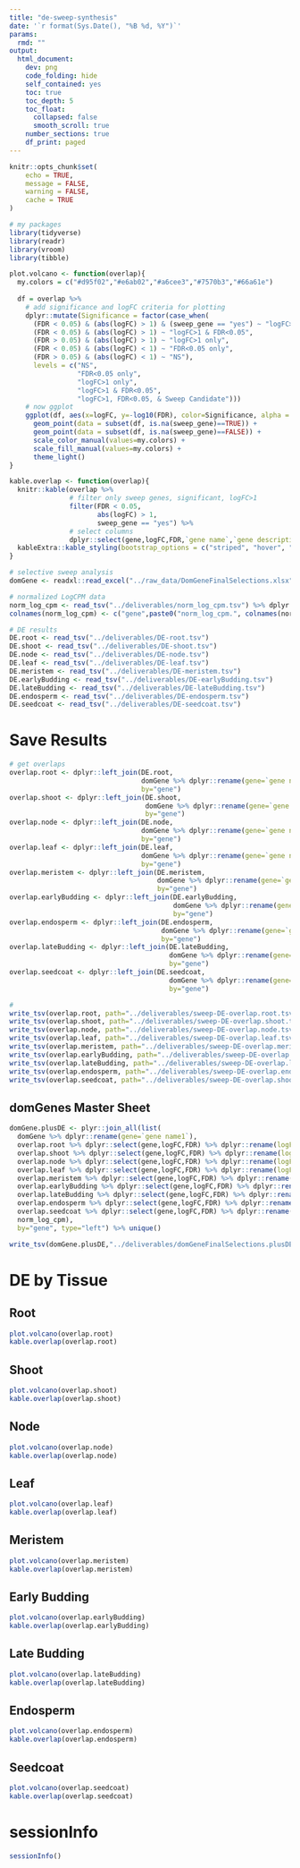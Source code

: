 ```yaml
---
title: "de-sweep-synthesis"
date: '`r format(Sys.Date(), "%B %d, %Y")`'
params:
  rmd: ""
output:
  html_document:
    dev: png
    code_folding: hide
    self_contained: yes
    toc: true
    toc_depth: 5
    toc_float:
      collapsed: false
      smooth_scroll: true
    number_sections: true
    df_print: paged
---
```

```r
knitr::opts_chunk$set(
	echo = TRUE,
	message = FALSE,
	warning = FALSE,
	cache = TRUE
)
```

```r
# my packages
library(tidyverse)
library(readr)
library(vroom)
library(tibble)
```

```r
plot.volcano <- function(overlap){
  my.colors = c("#d95f02","#e6ab02","#a6cee3","#7570b3","#66a61e")
  
  df = overlap %>% 
    # add significance and logFC criteria for plotting
    dplyr::mutate(Significance = factor(case_when(
      (FDR < 0.05) & (abs(logFC) > 1) & (sweep_gene == "yes") ~ "logFC>1, FDR<0.05, & Sweep Candidate",
      (FDR < 0.05) & (abs(logFC) > 1) ~ "logFC>1 & FDR<0.05",
      (FDR > 0.05) & (abs(logFC) > 1) ~ "logFC>1 only",
      (FDR < 0.05) & (abs(logFC) < 1) ~ "FDR<0.05 only",
      (FDR > 0.05) & (abs(logFC) < 1) ~ "NS"),
      levels = c("NS",
                 "FDR<0.05 only",
                 "logFC>1 only",
                 "logFC>1 & FDR<0.05",
                 "logFC>1, FDR<0.05, & Sweep Candidate")))
    # now ggplot
    ggplot(df, aes(x=logFC, y=-log10(FDR), color=Significance, alpha = 0.7)) +
      geom_point(data = subset(df, is.na(sweep_gene)==TRUE)) +
      geom_point(data = subset(df, is.na(sweep_gene)==FALSE)) +
      scale_color_manual(values=my.colors) +
      scale_fill_manual(values=my.colors) +
      theme_light()
}

kable.overlap <- function(overlap){
  knitr::kable(overlap %>% 
               # filter only sweep genes, significant, logFC>1
               filter(FDR < 0.05,
                      abs(logFC) > 1,
                      sweep_gene == "yes") %>% 
               # select columns 
               dplyr::select(gene,logFC,FDR,`gene name`,`gene description`)) %>%
  kableExtra::kable_styling(bootstrap_options = c("striped", "hover", "condensed", "responsive"))
}
```


```r
# selective sweep analysis
domGene <- readxl::read_excel("../raw_data/DomGeneFinalSelections.xlsx")

# normalized LogCPM data
norm_log_cpm <- read_tsv("../deliverables/norm_log_cpm.tsv") %>% dplyr::mutate(gene=gsub("gene:","",gene))
colnames(norm_log_cpm) <- c("gene",paste0("norm_log_cpm.", colnames(norm_log_cpm)[2:ncol(norm_log_cpm)]))

# DE results
DE.root <- read_tsv("../deliverables/DE-root.tsv")
DE.shoot <- read_tsv("../deliverables/DE-shoot.tsv")
DE.node <- read_tsv("../deliverables/DE-node.tsv")
DE.leaf <- read_tsv("../deliverables/DE-leaf.tsv")
DE.meristem <- read_tsv("../deliverables/DE-meristem.tsv")
DE.earlyBudding <- read_tsv("../deliverables/DE-earlyBudding.tsv")
DE.lateBudding <- read_tsv("../deliverables/DE-lateBudding.tsv")
DE.endosperm <- read_tsv("../deliverables/DE-endosperm.tsv")
DE.seedcoat <- read_tsv("../deliverables/DE-seedcoat.tsv")
```
# Save Results

```r
# get overlaps
overlap.root <- dplyr::left_join(DE.root,
                                 domGene %>% dplyr::rename(gene=`gene name1`) %>% dplyr::mutate(sweep_gene=TRUE),
                                 by="gene")
overlap.shoot <- dplyr::left_join(DE.shoot, 
                                  domGene %>% dplyr::rename(gene=`gene name1`) %>% dplyr::mutate(sweep_gene=TRUE),
                                  by="gene")
overlap.node <- dplyr::left_join(DE.node, 
                                 domGene %>% dplyr::rename(gene=`gene name1`) %>% dplyr::mutate(sweep_gene=TRUE),
                                 by="gene")
overlap.leaf <- dplyr::left_join(DE.leaf,
                                 domGene %>% dplyr::rename(gene=`gene name1`) %>% dplyr::mutate(sweep_gene=TRUE),
                                 by="gene")
overlap.meristem <- dplyr::left_join(DE.meristem, 
                                     domGene %>% dplyr::rename(gene=`gene name1`) %>% dplyr::mutate(sweep_gene=TRUE),
                                     by="gene")
overlap.earlyBudding <- dplyr::left_join(DE.earlyBudding,
                                         domGene %>% dplyr::rename(gene=`gene name1`) %>% dplyr::mutate(sweep_gene=TRUE),
                                         by="gene")
overlap.endosperm <- dplyr::left_join(DE.endosperm, 
                                      domGene %>% dplyr::rename(gene=`gene name1`) %>% dplyr::mutate(sweep_gene=TRUE),
                                      by="gene")
overlap.lateBudding <- dplyr::left_join(DE.lateBudding, 
                                        domGene %>% dplyr::rename(gene=`gene name1`) %>% dplyr::mutate(sweep_gene=TRUE),
                                        by="gene")
overlap.seedcoat <- dplyr::left_join(DE.seedcoat, 
                                        domGene %>% dplyr::rename(gene=`gene name1`) %>% dplyr::mutate(sweep_gene=TRUE),
                                        by="gene")

# 
write_tsv(overlap.root, path="../deliverables/sweep-DE-overlap.root.tsv")
write_tsv(overlap.shoot, path="../deliverables/sweep-DE-overlap.shoot.tsv")
write_tsv(overlap.node, path="../deliverables/sweep-DE-overlap.node.tsv")
write_tsv(overlap.leaf, path="../deliverables/sweep-DE-overlap.leaf.tsv")
write_tsv(overlap.meristem, path="../deliverables/sweep-DE-overlap.meristem.tsv")
write_tsv(overlap.earlyBudding, path="../deliverables/sweep-DE-overlap.earlyBudding.tsv")
write_tsv(overlap.lateBudding, path="../deliverables/sweep-DE-overlap.lateBudding.tsv")
write_tsv(overlap.endosperm, path="../deliverables/sweep-DE-overlap.endosperm.tsv")
write_tsv(overlap.seedcoat, path="../deliverables/sweep-DE-overlap.shoot.tsv")
```

## domGenes Master Sheet
```r

domGene.plusDE <- plyr::join_all(list(
  domGene %>% dplyr::rename(gene=`gene name1`),
  overlap.root %>% dplyr::select(gene,logFC,FDR) %>% dplyr::rename(logFC.root=logFC, FDR.root=FDR),
  overlap.shoot %>% dplyr::select(gene,logFC,FDR) %>% dplyr::rename(logFC.shoot=logFC, FDR.shoot=FDR),
  overlap.node %>% dplyr::select(gene,logFC,FDR) %>% dplyr::rename(logFC.node=logFC, FDR.node=FDR),
  overlap.leaf %>% dplyr::select(gene,logFC,FDR) %>% dplyr::rename(logFC.leaf=logFC, FDR.leaf=FDR),
  overlap.meristem %>% dplyr::select(gene,logFC,FDR) %>% dplyr::rename(logFC.meristem=logFC, FDR.meristem=FDR),
  overlap.earlyBudding %>% dplyr::select(gene,logFC,FDR) %>% dplyr::rename(logFC.R1=logFC, FDR.R1=FDR),
  overlap.lateBudding %>% dplyr::select(gene,logFC,FDR) %>% dplyr::rename(logFC.R1plus5=logFC, FDR.R1plus5=FDR),
  overlap.endosperm %>% dplyr::select(gene,logFC,FDR) %>% dplyr::rename(logFC.endosperm=logFC, FDR.endosperm=FDR),
  overlap.seedcoat %>% dplyr::select(gene,logFC,FDR) %>% dplyr::rename(logFC.seedcoat=logFC, FDR.seedcoat=FDR),
  norm_log_cpm), 
  by="gene", type="left") %>% unique()

write_tsv(domGene.plusDE,"../deliverables/domGeneFinalSelections.plusDE.tsv")
```


# DE by Tissue

## Root
```r
plot.volcano(overlap.root)
kable.overlap(overlap.root)
```

## Shoot
```r
plot.volcano(overlap.shoot)
kable.overlap(overlap.shoot)
```

## Node
```r
plot.volcano(overlap.node)
kable.overlap(overlap.node)
```

## Leaf
```r
plot.volcano(overlap.leaf)
kable.overlap(overlap.leaf)
```

## Meristem
```r
plot.volcano(overlap.meristem)
kable.overlap(overlap.meristem)
```

## Early Budding
```r
plot.volcano(overlap.earlyBudding)
kable.overlap(overlap.earlyBudding)
```

## Late Budding
```r
plot.volcano(overlap.lateBudding)
kable.overlap(overlap.lateBudding)
```

## Endosperm
```r
plot.volcano(overlap.endosperm)
kable.overlap(overlap.endosperm)
```

## Seedcoat
```r
plot.volcano(overlap.seedcoat)
kable.overlap(overlap.seedcoat)
```

# sessionInfo
```r
sessionInfo()
```

